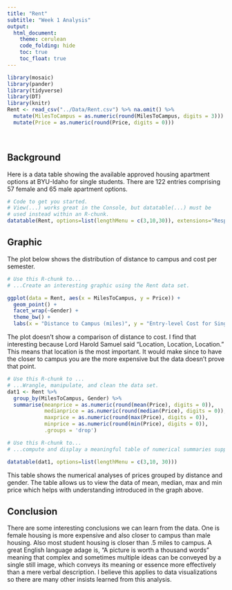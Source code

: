 ```yaml
---
title: "Rent"
subtitle: "Week 1 Analysis"
output: 
  html_document:
    theme: cerulean
    code_folding: hide
    toc: true
    toc_float: true
---
```


```r
library(mosaic)
library(pander)
library(tidyverse)
library(DT) 
library(knitr)
Rent <- read_csv("../Data/Rent.csv") %>% na.omit() %>% 
  mutate(MilesToCampus = as.numeric(round(MilesToCampus, digits = 3))) %>% 
  mutate(Price = as.numeric(round(Price, digits = 0)))
```

<br />

## Background

Here is a data table showing the available approved housing apartment options at BYU-Idaho for single students. There are 122 entries comprising 57 female and 65 male apartment options.

```r
# Code to get you started. 
# View(...) works great in the Console, but datatable(...) must be
# used instead within an R-chunk.
datatable(Rent, options=list(lengthMenu = c(3,10,30)), extensions="Responsive")
```


## Graphic

<!-- Present an interesting graphic using the Rent data set. Do not create the same graphics that are shown in the [Good Example Analysis](./Analyses/StudentHousing.html), but you can certainly use those graphics as a guide to inspire you on what to do yourself. -->

The plot below shows the distribution of distance to campus and cost per semester. 

```r
# Use this R-chunk to...
# ...Create an interesting graphic using the Rent data set.

ggplot(data = Rent, aes(x = MilesToCampus, y = Price)) +
  geom_point() +
  facet_wrap(~Gender) + 
  theme_bw() +
  labs(x = "Distance to Campus (miles)", y = "Entry-level Cost for Single Housing per Semester")
```


<!-- Write a few statements here that explain your graphic and what it shows. -->

The plot doesn't show a comparison of distance to cost. I find that interesting because Lord Harold Samuel said "Location, Location, Location." This means that location is the most important. It would make since to have the closer to campus you are the more expensive but the data doesn't prove that point. 

```r
# Use this R-chunk to ...
# ...Wrangle, manipulate, and clean the data set.
dat1 <- Rent %>% 
  group_by(MilesToCampus, Gender) %>% 
  summarise(meanprice = as.numeric(round(mean(Price), digits = 0)), 
            medianprice = as.numeric(round(median(Price), digits = 0)),  
            maxprice = as.numeric(round(max(Price), digits = 0)),  
            minprice = as.numeric(round(min(Price), digits = 0)),  
            .groups = 'drop') 
```

```r
# Use this R-chunk to...
# ...compute and display a meaningful table of numerical summaries supporting your above graphic.

datatable(dat1, options=list(lengthMenu = c(3,10, 30)))
```

<!-- Write a few statements here that introduce your table of numerical summaries and what they show. -->

This table shows the numerical analyses of prices grouped by distance and gender. The table allows us to view the data of mean, median, max and min price which helps with understanding introduced in the graph above. 


## Conclusion

There are some interesting conclusions we can learn from the data. One is female housing is more expensive and also closer to campus than male housing. Also most student housing is closer than .5 miles to campus. A great English language adage is, "A picture is worth a thousand words" meaning that complex and sometimes multiple ideas can be conveyed by a single still image, which conveys its meaning or essence more effectively than a mere verbal description. I believe this applies to data visualizations so there are many other insists learned from this analysis.  
